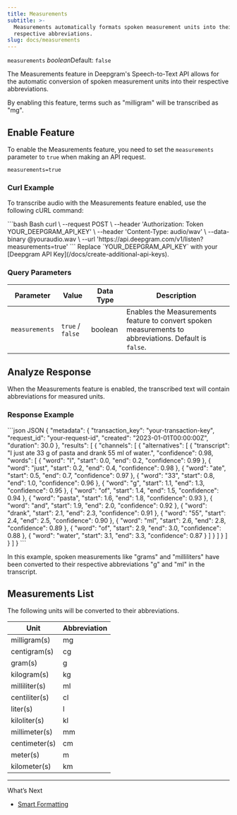 ```yaml
---
title: Measurements
subtitle: >-
  Measurements automatically formats spoken measurement units into their
  respective abbreviations.
slug: docs/measurements
---
```



`measurements` *boolean*Default: `false`

<div class="flex flex-row gap-2">
<Markdown src="../snippets/pre-recorded.mdx"/> <Markdown src="../snippets/dep-streaming.mdx" /> <Markdown src="../snippets/english.mdx" />
</div>

The Measurements feature in Deepgram's Speech-to-Text API allows for the automatic conversion of spoken measurement units into their respective abbreviations.

By enabling this feature, terms such as "milligram" will be transcribed as "mg".

## Enable Feature

To enable the Measurements feature, you need to set the `measurements` parameter to `true` when making an API request.

`measurements=true`

### Curl Example

To transcribe audio with the Measurements feature enabled, use the following cURL command:

<CodeGroup>
  ```bash Bash
  curl \
    --request POST \
    --header 'Authorization: Token YOUR_DEEPGRAM_API_KEY' \
    --header 'Content-Type: audio/wav' \
    --data-binary @youraudio.wav \
    --url 'https://api.deepgram.com/v1/listen?measurements=true'
  ```
</CodeGroup>

<Warning>
  Replace `YOUR_DEEPGRAM_API_KEY` with your [Deepgram API Key](/docs/create-additional-api-keys).
</Warning>

### Query Parameters

| Parameter      | Value            | Data Type | Description                                                                                           |
| -------------- | ---------------- | --------- | ----------------------------------------------------------------------------------------------------- |
| `measurements` | `true` / `false` | boolean   | Enables the Measurements feature to convert spoken measurements to abbreviations. Default is `false`. |

## Analyze Response

When the Measurements feature is enabled, the transcribed text will contain abbreviations for measured units.

### Response Example

<CodeGroup>
  ```json JSON
  {
    "metadata": {
      "transaction_key": "your-transaction-key",
      "request_id": "your-request-id",
      "created": "2023-01-01T00:00:00Z",
      "duration": 30.0
    },
    "results": [
      {
        "channels": [
          {
            "alternatives": [
              {
                "transcript": "I just ate 33 g of pasta and drank 55 ml of water.",
                "confidence": 0.98,
                "words": [
                  {
                    "word": "I",
                    "start": 0.0,
                    "end": 0.2,
                    "confidence": 0.99
                  },
                  {
                    "word": "just",
                    "start": 0.2,
                    "end": 0.4,
                    "confidence": 0.98
                  },
                  {
                    "word": "ate",
                    "start": 0.5,
                    "end": 0.7,
                    "confidence": 0.97
                  },
                  {
                    "word": "33",
                    "start": 0.8,
                    "end": 1.0,
                    "confidence": 0.96
                  },
                  {
                    "word": "g",
                    "start": 1.1,
                    "end": 1.3,
                    "confidence": 0.95
                  },
                  {
                    "word": "of",
                    "start": 1.4,
                    "end": 1.5,
                    "confidence": 0.94
                  },
                  {
                    "word": "pasta",
                    "start": 1.6,
                    "end": 1.8,
                    "confidence": 0.93
                  },
                  {
                    "word": "and",
                    "start": 1.9,
                    "end": 2.0,
                    "confidence": 0.92
                  },
                  {
                    "word": "drank",
                    "start": 2.1,
                    "end": 2.3,
                    "confidence": 0.91
                  },
                  {
                    "word": "55",
                    "start": 2.4,
                    "end": 2.5,
                    "confidence": 0.90
                  },
                  {
                    "word": "ml",
                    "start": 2.6,
                    "end": 2.8,
                    "confidence": 0.89
                  },
                  {
                    "word": "of",
                    "start": 2.9,
                    "end": 3.0,
                    "confidence": 0.88
                  },
                  {
                    "word": "water",
                    "start": 3.1,
                    "end": 3.3,
                    "confidence": 0.87
                  }
                ]
              }
            ]
          }
        ]
      }
    ]
  }
  ```
</CodeGroup>

In this example, spoken measurements like "grams" and "milliliters" have been converted to their respective abbreviations "g" and "ml" in the transcript.

## Measurements List

The following units will be converted to their abbreviations.

| Unit          | Abbreviation |
| ------------- | ------------ |
| milligram(s)  | mg           |
| centigram(s)  | cg           |
| gram(s)       | g            |
| kilogram(s)   | kg           |
| milliliter(s) | ml           |
| centiliter(s) | cl           |
| liter(s)      | l            |
| kiloliter(s)  | kl           |
| millimeter(s) | mm           |
| centimeter(s) | cm           |
| meter(s)      | m            |
| kilometer(s)  | km           |

***

What’s Next

* [Smart Formatting](/docs/smart-format)
